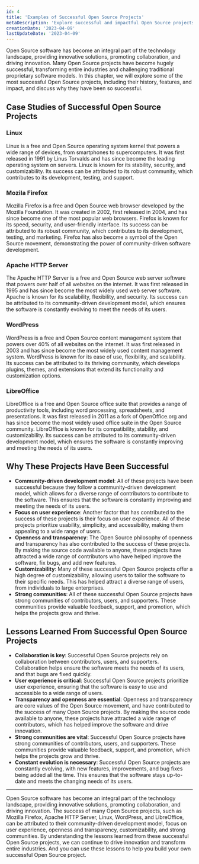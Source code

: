 ```yaml
---
id: 4
title: 'Examples of Successful Open Source Projects'
metaDescription: 'Explore successful and impactful Open Source projects that transformed industries and challenged proprietary models. Discover their history, features, and impact. Join the movement!'
creationDate: '2023-04-09'
lastUpdateDate: '2023-04-09'
---
```

<p class="lead">Open Source software has become an integral part of the technology landscape, providing innovative solutions, promoting collaboration, and driving innovation. Many Open Source projects have become hugely successful, transforming entire industries and challenging traditional proprietary software models. In this chapter, we will explore some of the most successful Open Source projects, including their history, features, and impact, and discuss why they have been so successful.</p>

## Case Studies of Successful Open Source Projects
### Linux
          
Linux is a free and Open Source operating system kernel that powers a wide range of devices, from smartphones to supercomputers. It was first released in 1991 by Linus Torvalds and has since become the leading operating system on servers. Linux is known for its stability, security, and customizability. Its success can be attributed to its robust community, which contributes to its development, testing, and support.

### Mozila Firefox
          
Mozilla Firefox is a free and Open Source web browser developed by the Mozilla Foundation. It was created in 2002, first released in 2004, and has since become one of the most popular web browsers. Firefox is known for its speed, security, and user-friendly interface. Its success can be attributed to its robust community, which contributes to its development, testing, and marketing. Firefox has also become a symbol of the Open Source movement, demonstrating the power of community-driven software development.
          
### Apache HTTP Server
          
The Apache HTTP Server is a free and Open Source web server software that powers over half of all websites on the internet. It was first released in 1995 and has since become the most widely used web server software. Apache is known for its scalability, flexibility, and security. Its success can be attributed to its community-driven development model, which ensures the software is constantly evolving to meet the needs of its users.

### WordPress
        
WordPress is a free and Open Source content management system that powers over 40% of all websites on the internet. It was first released in 2003 and has since become the most widely used content management system. WordPress is known for its ease of use, flexibility, and scalability. Its success can be attributed to its thriving community, which develops plugins, themes, and extensions that extend its functionality and customization options.
          
### LibreOffice

LibreOffice is a free and Open Source office suite that provides a range of productivity tools, including word processing, spreadsheets, and presentations. It was first released in 2011 as a fork of OpenOffice.org and has since become the most widely used office suite in the Open Source community. LibreOffice is known for its compatibility, stability, and customizability. Its success can be attributed to its community-driven development model, which ensures the software is constantly improving and meeting the needs of its users.

## Why These Projects Have Been Successful

- <strong>Community-driven development model</strong>: All of these projects have been successful because they follow a community-driven development model, which allows for a diverse range of contributors to contribute to the software. This ensures that the software is constantly improving and meeting the needs of its users.
- <strong>Focus on user experience</strong>: Another factor that has contributed to the success of these projects is their focus on user experience. All of these projects prioritize usability, simplicity, and accessibility, making them appealing to a wide range of users.
- <strong>Openness and transparency</strong>: The Open Source philosophy of openness and transparency has also contributed to the success of these projects. By making the source code available to anyone, these projects have attracted a wide range of contributors who have helped improve the software, fix bugs, and add new features.
- <strong>Customizability</strong>: Many of these successful Open Source projects offer a high degree of customizability, allowing users to tailor the software to their specific needs. This has helped attract a diverse range of users, from individuals to large enterprises.
- <strong>Strong communities</strong>: All of these successful Open Source projects have strong communities of contributors, users, and supporters. These communities provide valuable feedback, support, and promotion, which helps the projects grow and thrive.

## Lessons Learned From Successful Open Source Projects
          
- <strong>Collaboration is key</strong>: Successful Open Source projects rely on collaboration between contributors, users, and supporters. Collaboration helps ensure the software meets the needs of its users, and that bugs are fixed quickly.              
- <strong>User experience is critical</strong>: Successful Open Source projects prioritize user experience, ensuring that the software is easy to use and accessible to a wide range of users.
- <strong>Transparency and openness are essential</strong>: Openness and transparency are core values of the Open Source movement, and have contributed to the success of many Open Source projects. By making the source code available to anyone, these projects have attracted a wide range of contributors, which has helped improve the software and drive innovation.
- <strong>Strong communities are vital</strong>: Successful Open Source projects have strong communities of contributors, users, and supporters. These communities provide valuable feedback, support, and promotion, which helps the projects grow and thrive.
- <strong>Constant evolution is necessary</strong>: Successful Open Source projects are constantly evolving, with new features, improvements, and bug fixes being added all the time. This ensures that the software stays up-to-date and meets the changing needs of its users.

<hr/>

<p class="lead">Open Source software has become an integral part of the technology landscape, providing innovative solutions, promoting collaboration, and driving innovation. The success of many Open Source projects, such as Mozilla Firefox, Apache HTTP Server, Linux, WordPress, and LibreOffice, can be attributed to their community-driven development model, focus on user experience, openness and transparency, customizability, and strong communities. By understanding the lessons learned from these successful Open Source projects, we can continue to drive innovation and transform entire industries. And you can use these lessons to help you build your own successful Open Source project.</p>
